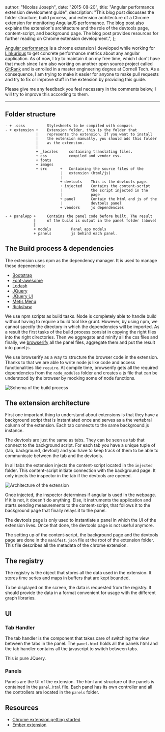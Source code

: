 
  author: "Nicolas Joseph",
  date: "2015-08-20",
  title: "Angular performance extension development guide",
  description:
    "This blog post discusses the folder structure, build process, and extension architecture of a Chrome extension for monitoring AngularJS performance. The blog post also explains the extension's architecture and the role of the devtools page, content-script, and background page. The blog post provides resources for further reading on Chrome extension development.",
};


[Angular performance](https://github.com/Linkurious/angular-performance) is a chrome extension I developed while working for [Linkurious](http://linkurio.us) to get concrete performance metrics about any angular application. As of now, I try to maintain it on my free time, which I don't have that much since I am also working on another open source project called [GitRank](https://github.com/gitlinks/github-rank-project) and is enrolled in a master engineering degree at Cornell Tech. As a consequence, I am trying to make it easier for anyone to make pull requests and try to fix or improve stuff in the extension by providing this guide.

Please give me any feedback you feel necessary in the comments below, I will try to improve this according to them.

---

## Folder structure

```
- + .scss          Stylesheets to be compiled with compass
- + extension +    Extension folder, this is the folder that
              |    represents the extension. If you want to install
              |    the extension manually, you should add this folder
              |    as the extension.
              |
              + _locales     containing translating files.
              + css          compiled and vendor css.
              + fonts
              + images
              + src      +   Containing the source files of the
                         |   extension (html/js)
                         |
                         + devtools    This is the devtools page.
                         + injected    Contains the content-script
                         |             the script injected in the
                         |             page
                         + panel       Contain the html and js of the
                         |             devtools panel
                         + vendors     js dependencies

- + panelApp +     Contains the panel code before built. The result
             |     of the build is output in the panel folder (above)
             |
             + models         Panel app models
             + panels         js behind each panel.
```

## The Build process & dependencies

The extension uses npm as the dependency manager. It is used to manage these depenencies:

- [Bootstrap](http://getbootstrap.com/)
- [Font-awesome](https://fortawesome.github.io/Font-Awesome/)
- [Lodash](https://lodash.com/)
- [JQuery](https://jquery.com/)
- [JQuery UI](http://jqueryui.com/)
- [Metis Menu](https://github.com/onokumus/metisMenu)
- [Rickshaw](http://code.shutterstock.com/rickshaw/)

We use npm scripts as build tasks. Node is completely able to handle build without having to require a build tool like grunt. However, by using npm, we cannot specify the directory in which the dependencies will be imported. As a result the first tasks of the build process consist in copying the right files into the right directories. Then we aggregate and minify all the css files and finally, we [browserify](http://browserify.org/) all the panel files, aggregate them and put the result into panel.js.

We use browserify as a way to structure the browser code in the extension. Thanks to that we are able to write node js like code and access functionalities like `require`. At compile time, browserify gets all the required dependencies from the `node_modules` folder and creates a js file that can be understood by the browser by mocking some of node functions.

![Schema of the build process](https://docs.google.com/drawings/d/1cpGahfztH7ZcJb4fnzc4Jy6VxkGMJG4bJR3ygsamGv0/pub?w=1478&h=150)

## The extension architecture

First one important thing to understand about extensions is that they have a background script that is instantiated once and serves as a the vertebral column of the extension. Each tab connects to the same background.js instance.

The devtools are just the same as tabs. They can be seen as tab that connect to the background script. For each tab you have a unique tuple of (tab, background, devtool) and you have to keep track of them to be able to communicate between the tab and the devtools.

In all tabs the extension injects the content-script located in the `injected` folder. This content-script initiate connection with the background page. It only injects the inspector in the tab if the devtools are opened.

![Architecture of the extension](https://docs.google.com/drawings/d/1ZrT5lxe7K34IPcJxXZs0d4brqftGJXYk5RWBm9qpR9w/pub?w=1361&h=1078)

Once injected, the inspector determines if angular is used in the webpage. If it is not, it doesn't do anything. Else, it instruments the application and starts sending measurements to the content-script, that follows it to the background page that finally relays it to the panel.

The devtools page is only used to instantiate a panel in which the UI of the extension lives. Once that done, the devtools page is not useful anymore.

The setting up of the content-script, the background page and the devtools page are done in the `manifest.json` file at the root of the extension folder. This file describes all the metadata of the chrome extension.

## The registry

The registry is the object that stores all the data used in the extension. It stores time series and maps in buffers that are kept bounded.

To be displayed on the screen, the data is requested from the registry. It should provide the data in a format convenient for usage with the different graph libraries.

## UI

### Tab Handler

The tab handler is the component that takes care of switching the view between the tabs in the panel. The `panel.html` holds all the panels html and the tab handler contains all the javascript to switch between tabs.

This is pure JQuery.

### Panels

Panels are the UI of the extension. The html and structure of the panels is contained in the `panel.html` file. Each panel has its own controller and all the controllers are located in the `panels` folder.

## Resources

- [Chrome extension getting started](https://developer.chrome.com/extensions/getstarted)
- [Ember extension](https://github.com/emberjs/ember-inspector)

